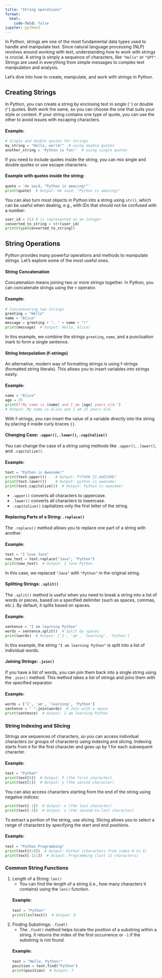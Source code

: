 ```yaml
---
title: "String operations"
format:
  html:
    code-fold: false
jupyter: python3
---
```



In Python, strings are one of the most fundamental data types used to handle and manipulate text. 
Since natural language processing (NLP) revolves around working with text, understanding how to work with strings is crucial. 
A string is simply a sequence of characters, like `"Hello"` or `"GPT"`. 
Strings are used in everything from simple messages to complex text manipulation and analysis.

Let’s dive into how to create, manipulate, and work with strings in Python.


## Creating Strings

In Python, you can create a string by enclosing text in single (`'`) or double (`"`) quotes. 
Both work the same, so you can choose the one that suits your style or context. 
If your string contains one type of quote, you can use the other to avoid issues with escaping characters.

#### Example:
```python
# Single and double quotes for strings
my_string = "Hello, world!"  # using double quotes
another_string = 'Python is fun!'  # using single quotes
```

If you need to include quotes inside the string, you can mix single and double quotes or use escape characters.

#### Example with quotes inside the string:
```python
quote = 'He said, "Python is amazing!"'
print(quote)  # Output: He said, "Python is amazing!"
```

You can also turn most objects in Python into a string using `str()`, which can be useful when dealing, e.g., with IDs that should not be confused with a number: 
```python
user_id = 213 # is represented as an integer
converted_to_string = str(user_id)
print(type(converted_to_string))

```

## String Operations

Python provides many powerful operations and methods to manipulate strings. Let's explore some of the most useful ones.



#### String Concatenation

Concatenation means joining two or more strings together. In Python, you can concatenate strings using the `+` operator.

#### Example:
```python
# Concatenating two strings
greeting = "Hello"
name = "Alice"
message = greeting + ", " + name + "!"
print(message)  # Output: Hello, Alice!
```

In this example, we combine the strings `greeting`, `name`, and a punctuation mark to form a single sentence.



#### String Interpolation (f-strings)

An alternative, modern way of formatting strings is using f-strings (formatted string literals). This allows you to insert variables into strings easily.

#### Example:
```python
name = "Alice"
age = 25
print(f"My name is {name} and I am {age} years old.")
# Output: My name is Alice and I am 25 years old.
```

With f-strings, you can insert the value of a variable directly into the string by placing it inside curly braces `{}`.



#### Changing Case: `.upper()`, `.lower()`, `.capitalize()`

You can change the case of a string using methods like `.upper()`, `.lower()`, and `.capitalize()`.

#### Example:
```python
text = "Python is Awesome!"
print(text.upper())    # Output: PYTHON IS AWESOME!
print(text.lower())    # Output: python is awesome!
print(text.capitalize())  # Output: Python is awesome!
```

- `.upper()` converts all characters to uppercase.
- `.lower()` converts all characters to lowercase.
- `.capitalize()` capitalizes only the first letter of the string.



#### Replacing Parts of a String: `.replace()`

The `.replace()` method allows you to replace one part of a string with another.

#### Example:
```python
text = "I love Java"
new_text = text.replace("Java", "Python")
print(new_text)  # Output: I love Python
```

In this case, we replaced `"Java"` with `"Python"` in the original string.



#### Splitting Strings: `.split()`

The `.split()` method is useful when you need to break a string into a list of words or pieces, based on a specified delimiter (such as spaces, commas, etc.). By default, it splits based on spaces.

#### Example:
```python
sentence = "I am learning Python"
words = sentence.split()  # Split by spaces
print(words)  # Output: ['I', 'am', 'learning', 'Python']
```

In this example, the string `"I am learning Python"` is split into a list of individual words.



#### Joining Strings: `.join()`

If you have a list of words, you can join them back into a single string using the `.join()` method. This method takes a list of strings and joins them with the specified separator.

#### Example:
```python
words = ['I', 'am', 'learning', 'Python']
sentence = " ".join(words)  # Join with a space
print(sentence)  # Output: I am learning Python
```



### String Indexing and Slicing

Strings are sequences of characters, so you can access individual characters (or groups of characters) using indexing and slicing. Indexing starts from `0` for the first character and goes up by 1 for each subsequent character.

#### Example:
```python
text = "Python"
print(text[0])  # Output: P (the first character)
print(text[1])  # Output: y (the second character)
```

You can also access characters starting from the end of the string using negative indices:
```python
print(text[-1])  # Output: n (the last character)
print(text[-2])  # Output: o (the second-to-last character)
```

To extract a portion of the string, use slicing. Slicing allows you to select a range of characters by specifying the start and end positions.

#### Example:
```python
text = "Python Programming"
print(text[0:6])  # Output: Python (characters from index 0 to 5)
print(text[-11:])  # Output: Programming (last 11 characters)
```



### Common String Functions

1. Length of a String: `len()`
   - You can find the length of a string (i.e., how many characters it contains) using the `len()` function.

   #### Example:
   ```python
   text = "Python"
   print(len(text))  # Output: 6
   ```

2. Finding Substrings: `.find()`
   - The `.find()` method helps locate the position of a substring within a string. It returns the index of the first occurrence or `-1` if the substring is not found.

   #### Example:
   ```python
   text = "Hello, Python!"
   position = text.find("Python")
   print(position)  # Output: 7
   ```

